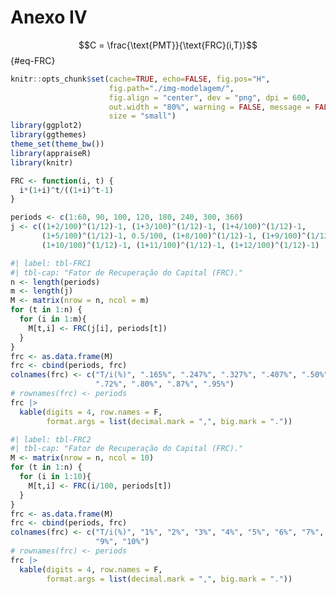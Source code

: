 # Anexo IV {.unnumbered}

$$C = \frac{\text{PMT}}{\text{FRC}(i,T)}$$ {#eq-FRC}

```r
knitr::opts_chunk$set(cache=TRUE, echo=FALSE, fig.pos="H", 
                      fig.path="./img-modelagem/",
                      fig.align = "center", dev = "png", dpi = 600, 
                      out.width = "80%", warning = FALSE, message = FALSE,
                      size = "small")
library(ggplot2)
library(ggthemes)
theme_set(theme_bw())
library(appraiseR)
library(knitr)
```



```r
FRC <- function(i, t) {
  i*(1+i)^t/((1+i)^t-1)
}
```


```r
periods <- c(1:60, 90, 100, 120, 180, 240, 300, 360)
j <- c((1+2/100)^(1/12)-1, (1+3/100)^(1/12)-1, (1+4/100)^(1/12)-1, 
       (1+5/100)^(1/12)-1, 0.5/100, (1+8/100)^(1/12)-1, (1+9/100)^(1/12)-1,
       (1+10/100)^(1/12)-1, (1+11/100)^(1/12)-1, (1+12/100)^(1/12)-1)
```

```r
#| label: tbl-FRC1
#| tbl-cap: "Fator de Recuperação do Capital (FRC)."
n <- length(periods)
m <- length(j)
M <- matrix(nrow = n, ncol = m)
for (t in 1:n) {
  for (i in 1:m){
    M[t,i] <- FRC(j[i], periods[t])
  }
}
frc <- as.data.frame(M)
frc <- cbind(periods, frc)
colnames(frc) <- c("T/i(%)", ".165%", ".247%", ".327%", ".407%", ".50%", ".64%",
                   ".72%", ".80%", ".87%", ".95%")
# rownames(frc) <- periods
frc |>
  kable(digits = 4, row.names = F,
        format.args = list(decimal.mark = ",", big.mark = "."))
```

```r
#| label: tbl-FRC2
#| tbl-cap: "Fator de Recuperação do Capital (FRC)."
M <- matrix(nrow = n, ncol = 10)
for (t in 1:n) {
  for (i in 1:10){
    M[t,i] <- FRC(i/100, periods[t])
  }
}
frc <- as.data.frame(M)
frc <- cbind(periods, frc)
colnames(frc) <- c("T/i(%)", "1%", "2%", "3%", "4%", "5%", "6%", "7%", "8%",
                   "9%", "10%")
# rownames(frc) <- periods
frc |>
  kable(digits = 4, row.names = F,
        format.args = list(decimal.mark = ",", big.mark = "."))
```
